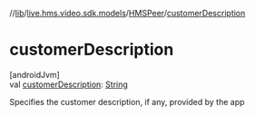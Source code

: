 //[lib](/api-reference/android/v2/home/content)/[live.hms.video.sdk.models](../index)/[HMSPeer](index)/[customerDescription](customer-description)

# customerDescription

[androidJvm]\
val [customerDescription](customer-description): [String](https://kotlinlang.org/api/latest/jvm/stdlib/kotlin/-string/index.html)

Specifies the customer description, if any, provided by the app
